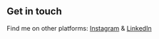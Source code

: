## Get in touch

Find me on other platforms: [Instagram](https://www.instagram.com/rfqgal) & [LinkedIn](https://www.linkedin.com/in/rfqgal)
